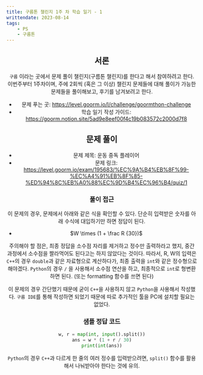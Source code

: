 ```yaml
---
title: 구름톤 챌린지 1주 차 학습 일기 - 1
writtendate: 2023-08-14
tags:
    - PS
    - 구름톤
---
```


<Header />

## 서론

`구름` 이라는 곳에서 문제 풀이 챌린지(구름톤 챌린지)를 한다고 해서 참여하려고 한다. 이번주부터 1주차이며, 주에 2회씩 (혹은 그 이상) 챌린지 문제들에 대해 풀이가 가능한 문제들을 풀이해보고, 후기를 남겨보려고 한다.

- 문제 푸는 곳: https://level.goorm.io/l/challenge/goormthon-challenge
- 학습 일기 작성 가이드: https://goorm.notion.site/5ad9e8eef00f4c19b083572c2000d7f8

## 문제 풀이

- 문제 제목: 운동 중독 플레이어
- 문제 링크: https://level.goorm.io/exam/195683/%EC%9A%B4%EB%8F%99-%EC%A4%91%EB%8F%85-%ED%94%8C%EB%A0%88%EC%9D%B4%EC%96%B4/quiz/1

### 풀이 접근

이 문제의 경우, 문제에서 아래와 같은 식을 확인할 수 있다. 단순히 입력받은 숫자를 아래 수식에 대입하기만 하면 정답이 된다.

- $W \times (1 + \frac R {30})$

주의해야 할 점은, 최종 정답을 소수점 자리를 제거하고 정수만 출력하라고 했지, 중간 과정에서 소수점을 짤라먹어도 된다고는 하지 않았다는 것이다. 따라서, R, W의 입력은 `C++`의 경우 `double`과 같은 자료형으로 계산하다가, 최종 출력을 `int`와 같은 정수형으로 해야겠다. `Python`의 경우 `/` 을 사용해서 소수점 연산을 하고, 최종적으로 `int`로 형변환 하면 된다. (또는 formatting 함수를 쓰면 된다)

이 문제의 경우 간단했기 때문에 굳이 `C++`을 사용하지 않고 `Python`을 사용해서 작성했다. `구름 IDE`를 통해 작성하면 되었기 때문에 따로 추가적인 툴을 PC에 설치할 필요는 없었다.


### 샘플 정답 코드

```python
w, r = map(int, input().split())
ans = w * (1 + r / 30)
print(int(ans))
```

`Python`의 경우 `C++`과 다르게 한 줄의 여러 정수를 입력받으려면, `split()` 함수를 활용해서 나눠받아야 한다는 것에 유의.


<TagList />
<Comment />
